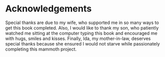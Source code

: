 # Acknowledgements {#acknowledgments .unnumbered}

Special thanks are due to my wife, who supported me in so many ways to get this book completed. Also, I would like to thank my son, who patiently watched me sitting at the computer typing this book and encouraged me with hugs, smiles and kisses. Finally, Ida, my mother-in-law, deserves special thanks because she ensured I would not starve while passionately completing this mammoth project.
